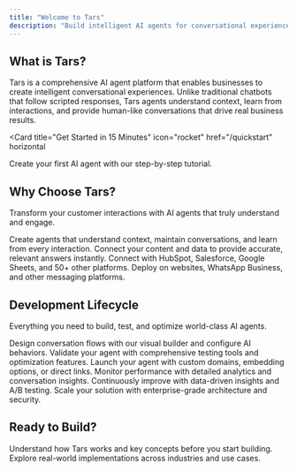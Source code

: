 ```yaml
---
title: "Welcome to Tars"
description: "Build intelligent AI agents for conversational experiences that understand, learn, and engage with your users naturally"
---
```


## What is Tars?

Tars is a comprehensive AI agent platform that enables businesses to create intelligent conversational experiences. Unlike traditional chatbots that follow scripted responses, Tars agents understand context, learn from interactions, and provide human-like conversations that drive real business results.

<Card
  title="Get Started in 15 Minutes"
  icon="rocket"
  href="/quickstart"
  horizontal
>
  Create your first AI agent with our step-by-step tutorial.
</Card>

## Why Choose Tars?

Transform your customer interactions with AI agents that truly understand and engage.

<Columns cols={2}>
  <Card
    title="Intelligent AI Agents"
    icon="brain"
    href="/ai-agents/understanding-ai-agents/what-are-ai-agents"
  >
    Create agents that understand context, maintain conversations, and learn from every interaction.
  </Card>
  <Card
    title="Knowledge-Powered Responses"
    icon="database"
    href="/knowledge-bases/knowledge-fundamentals/what-are-knowledge-bases"
  >
    Connect your content and data to provide accurate, relevant answers instantly.
  </Card>
  <Card
    title="Seamless Integrations"
    icon="link"
    href="/tools-integration/tools-fundamentals/what-are-tools"
  >
    Connect with HubSpot, Salesforce, Google Sheets, and 50+ other platforms.
  </Card>
  <Card
    title="Multi-Platform Deployment"
    icon="globe"
    href="/whatsapp-platform/whatsapp-fundamentals/whatsapp-vs-web"
  >
    Deploy on websites, WhatsApp Business, and other messaging platforms.
  </Card>
</Columns>

## Development Lifecycle

Everything you need to build, test, and optimize world-class AI agents.

<Columns cols={3}>
  <Card
    title="Make"
    icon="hammer"
    href="/make/builder-interface/canvas-overview"
  >
    Design conversation flows with our visual builder and configure AI behaviors.
  </Card>
  <Card
    title="Test"
    icon="flask"
    href="/test/testing-fundamentals/testing-importance"
  >
    Validate your agent with comprehensive testing tools and optimization features.
  </Card>
  <Card
    title="Deploy"
    icon="paper-plane"
    href="/deploy/deployment-fundamentals/deployment-overview"
  >
    Launch your agent with custom domains, embedding options, or direct links.
  </Card>
  <Card
    title="Analyze"
    icon="chart-line"
    href="/analyze/analytics-fundamentals/analytics-importance"
  >
    Monitor performance with detailed analytics and conversation insights.
  </Card>
  <Card
    title="Iterate"
    icon="arrows-rotate"
    href="/iterate/improvement-fundamentals/iteration-importance"
  >
    Continuously improve with data-driven insights and A/B testing.
  </Card>
  <Card
    title="Scale"
    icon="arrow-trend-up"
    href="/ai-technology/understanding-llms"
  >
    Scale your solution with enterprise-grade architecture and security.
  </Card>
</Columns>

## Ready to Build?

<Columns cols={2}>
  <Card
    title="Platform Fundamentals"
    icon="foundation"
    href="/platform-fundamentals/how-tars-works"
  >
    Understand how Tars works and key concepts before you start building.
  </Card>
  <Card
    title="Use Case Examples"
    icon="lightbulb"
    href="/use-case-examples/customer-support/helpdesk-automation"
  >
    Explore real-world implementations across industries and use cases.
  </Card>
</Columns>
